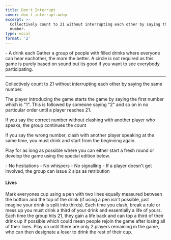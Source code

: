 ```yaml
---
title: Don't Interrupt
cover: don-t-interrupt.webp
excerpt: >-
  Collectively count to 21 without interrupting each other by saying the same
  number.
type: vocal
format: '2'
---
```


<GameHero
  cover="/BeerGoggleGames/images/don-t-interrupt.webp"
  alt="Don't Interrupt"
/>

<GameSection title="Equipment" icon="/BeerGoggleGames/images/liquor.webp">
-   A drink each
</GameSection>

<GameSection title="Setup" icon="/BeerGoggleGames/images/settings.webp">
Gather a group of people with filled drinks where everyone can hear eachother, the more the better. A circle is not required as this game is purely based on sound but its good if you want to see everybody participating.

* * *
</GameSection>

<GameSection title="Aim of the Game" icon="/BeerGoggleGames/images/target.webp">
<p>Collectively count to 21 without interrupting each other by saying the same number.</p>
</GameSection>

<GameSection title="How to Play" icon="/BeerGoggleGames/images/question.webp">
The player introducing the game starts the game by saying the first number which is "1". This is followed by someone saying "2" and so on in no particular order until a player reaches 21.

If you say the correct number without clashing with another player who speaks, the group continues the count

If you say the wrong number, clash with another player speaking at the same time, you must drink and start from the beginning again.

Play for as long as possible where you can either start a fresh round or develop the game using the special edition below.
</GameSection>

<GameSection title="Rules" icon="/BeerGoggleGames/images/rules.webp">
-   No hesitations
-   No whispers
-   No signalling
-   If a player doesn't get involved, the group can issue 2 sips as retribution
</GameSection>

<GameSection title="Special Edition" icon="/BeerGoggleGames/images/special.webp">

<h4>Lives</h4>

<p>Mark everyones cup using a pen with two lines equally measured between the bottom and the top of the drink (if using a pen isn't possible, just imagine your drink is split into thirds). Each time you clash, break a rule or mess up you must drink a third of your drink and essentially a life of yours. Each time the group hits 21, they gain a life back and can top a third of their drink up if possible which could mean people rejoin the game after losing all of their lives. Play on until there are only 2 players remaining in the game, who can then designate a loser to drink the rest of their cup.</p>
</GameSection>

<ShareButtons title="Don't Interrupt" />

<FeedbackCard>
</FeedbackCard>
